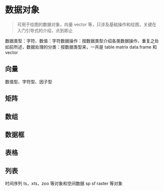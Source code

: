 # 数据对象 {#data-object}

> 可用于绘图的数据对象，向量 vector 等，只涉及基础操作和绘图，关键在入门引导式的介绍，点到即止

数据类型：字符、数值：字符数据操作：按数据类型介绍各类数据操作，重复之处如前所述，数据处理的分类：按数据类型来，一共是 table matrix data.frame 和 vector

## 向量 {#vector}

数值型、字符型、因子型

## 矩阵 {#matrix}

## 数组 {#array}

## 数据框 {#data.frame}

## 表格 {#table}


## 列表 {#list}

时间序列 ts，xts，zoo 等对象和空间数据 sp sf raster 等对象
